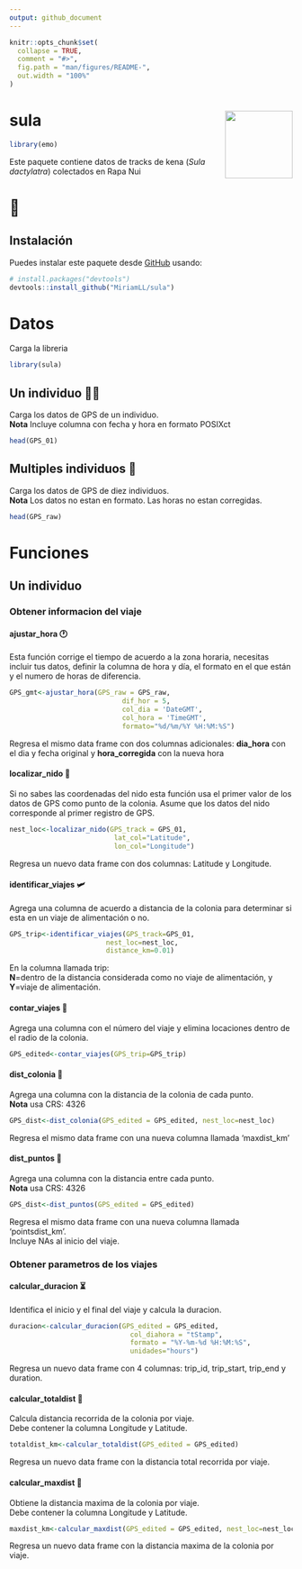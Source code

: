 ```yaml
---
output: github_document
---
```


<!-- README.md is generated from README.Rmd. Please edit that file -->

```r
knitr::opts_chunk$set(
  collapse = TRUE,
  comment = "#>",
  fig.path = "man/figures/README-",
  out.width = "100%"
)
```

# sula  <img src="man/figures/logo.png" align="right" width = "120px"/>

```r
library(emo)
```

Este paquete contiene datos de tracks de kena (_Sula dactylatra_) colectados en Rapa Nui  
<h1> 🗿 </h1>

## Instalación

Puedes instalar este paquete desde [GitHub](https://github.com/) usando:

```r
# install.packages("devtools")
devtools::install_github("MiriamLL/sula")
```

# Datos
Carga la libreria
```r
library(sula)
```

## Un individuo 💃🏽
Carga los datos de GPS de un individuo.  
**Nota** Incluye columna con fecha y hora en formato POSIXct
```r
head(GPS_01)
```

## Multiples individuos 👯‍
Carga los datos de GPS de diez individuos.  
**Nota** Los datos no estan en formato. Las horas no estan corregidas.
```r
head(GPS_raw)
```


# Funciones
## Un individuo
### Obtener informacion del viaje
#### ajustar_hora 🕐
Esta función corrige el tiempo de acuerdo a la zona horaria, necesitas incluir tus datos, definir la columna de hora y día, el formato en el que están y el numero de horas de diferencia.
```r
GPS_gmt<-ajustar_hora(GPS_raw = GPS_raw,
                            dif_hor = 5,
                            col_dia = 'DateGMT',
                            col_hora = 'TimeGMT',
                            formato="%d/%m/%Y %H:%M:%S")
```
Regresa el mismo data frame con dos columnas adicionales: **dia_hora** con el dia y fecha original y **hora_corregida** con la nueva hora

#### localizar_nido 🐣
Si no sabes las coordenadas del nido esta función usa el primer valor de los datos de GPS como punto de la colonia.
Asume que los datos del nido corresponde al primer registro de GPS. 
```r
nest_loc<-localizar_nido(GPS_track = GPS_01,
                          lat_col="Latitude",
                          lon_col="Longitude")
```
Regresa un nuevo data frame con dos columnas: Latitude y Longitude. 

#### identificar_viajes 🛩️
Agrega una columna de acuerdo a distancia de la colonia para determinar si esta en un viaje de alimentación o no. 
```r
GPS_trip<-identificar_viajes(GPS_track=GPS_01,
                        nest_loc=nest_loc,
                        distance_km=0.01)
```
En la columna llamada trip:  
**N**=dentro de la distancia considerada como no viaje de alimentación, y  
**Y**=viaje de alimentación.


#### contar_viajes 🧮
Agrega una columna con el número del viaje y elimina locaciones dentro de el radio de la colonia.
```r
GPS_edited<-contar_viajes(GPS_trip=GPS_trip)
```

#### dist_colonia 📏
Agrega una columna con la distancia de la colonia de cada punto.  
**Nota** usa CRS: 4326
```r
GPS_dist<-dist_colonia(GPS_edited = GPS_edited, nest_loc=nest_loc)
```
Regresa el mismo data frame con una nueva columna llamada 'maxdist_km'

#### dist_puntos 📐
Agrega una columna con la distancia entre cada punto.  
**Nota** usa CRS: 4326
```r
GPS_dist<-dist_puntos(GPS_edited = GPS_edited)
```
Regresa el mismo data frame con una nueva columna llamada 'pointsdist_km'.  
Incluye NAs al inicio del viaje.

### Obtener parametros de los viajes

#### calcular_duracion ⏳
Identifica el inicio y el final del viaje y calcula la duracion.
```r
duracion<-calcular_duracion(GPS_edited = GPS_edited,
                              col_diahora = "tStamp",
                              formato = "%Y-%m-%d %H:%M:%S",
                              unidades="hours")
```
Regresa un nuevo data frame con 4 columnas: trip_id, trip_start, trip_end y duration.

#### calcular_totaldist 📐
Calcula distancia recorrida de la colonia por viaje.  
Debe contener la columna Longitude y Latitude.  
```r
totaldist_km<-calcular_totaldist(GPS_edited = GPS_edited)
```
Regresa un nuevo data frame con la distancia total recorrida por viaje.

#### calcular_maxdist 📏
Obtiene la distancia maxima de la colonia por viaje.  
Debe contener la columna Longitude y Latitude.  
```r
maxdist_km<-calcular_maxdist(GPS_edited = GPS_edited, nest_loc=nest_loc)
```
Regresa un nuevo data frame con la distancia maxima de la colonia por viaje.

